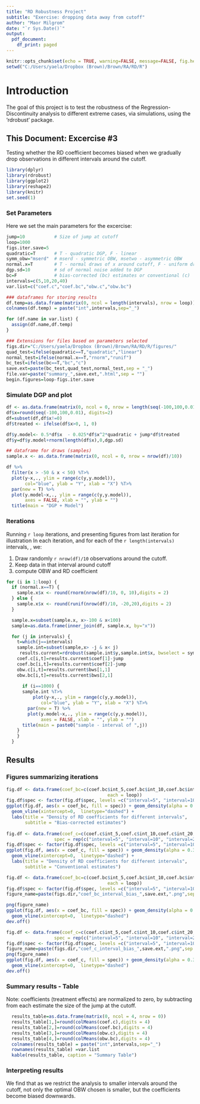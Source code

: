 ```yaml
---
title: "RD Robustness Project"
subtitle: "Exercise: dropping data away from cutoff"
author: "Maor Milgrom"
date: "`r Sys.Date()`"
output: 
  pdf_document:
    df_print: paged
---
```

```r
knitr::opts_chunk$set(echo = TRUE, warning=FALSE, message=FALSE, fig.height=4.5, root.dir = 'C:/Users/yaela/Dropbox (Brown)/Brown/RA/RD/R')
setwd("C:/Users/yaela/Dropbox (Brown)/Brown/RA/RD/R")  
```


# Introduction
The goal of this project is to test the robustness of the Regression-Discontinuity analysis to different extreme cases, via simulations, using the 'rdrobust' package.  

## This Document: Excercise \#3
Testing whether the RD coefficient becomes biased when we gradually drop observations in different intervals around the cutoff.


```r
library(dplyr)
library(rdrobust)
library(ggplot2)
library(reshape2)
library(knitr)
set.seed(1)
```

### Set Parameters
Here we set the main parameters for the excercise:

```r
jump=10           # Size of jump at cutoff
loop=1000
figs.iter.save=5
quadratic=T       # T - quadratic DGP, F - linear
symm_obw="mserd"  # mserd - symmetric OBW, msetwo - asymmetric OBW 
normal.x=T        # T - normal draws of x around cutoff, F - uniform draws
dgp.sd=10         # sd of normal noise added to DGP
bc=F              # bias-corrected (bc) estimates or conventional (c)
intervals=c(5,10,20,40)
var.list=c("coef.c","coef.bc","obw.c","obw.bc")
```

```r
### dataframes for storing results
df.temp=as.data.frame(matrix(0, ncol = length(intervals), nrow = loop))
colnames(df.temp) = paste("int",intervals,sep="_")

for (df.name in var.list) {
  assign(df.name,df.temp)
}

### Extensions for files based on parameters selected
figs.dir="C:/Users/yaela/Dropbox (Brown)/Brown/RA/RD/R/figures/"
quad_test=ifelse(quadratic==T,"quadratic","linear")
normal_test=ifelse(normal.x==T,"rnorm","runif")
bc_test=ifelse(bc==T,"bc","c")
save.ext=paste(bc_test,quad_test,normal_test,sep = "_")
file.var=paste("summary_",save.ext,".html",sep = "")
begin.figures=loop-figs.iter.save
```


### Simulate DGP and plot
```r
df <- as.data.frame(matrix(0, ncol = 0, nrow = length(seq(-100,100,0.01))))
df$x=round(seq(-100,100,0.01), digits=2)
df=subset(df,df$x!=0)
df$treated <- ifelse(df$x>0, 1, 0)

df$y.model<- 0.5*df$x  - 0.025*df$x^2*quadratic + jump*df$treated
df$y=df$y.model+rnorm(length(df$x),0,dgp.sd)

## dataframe for draws (samples)
sample.x <- as.data.frame(matrix(0, ncol = 0, nrow = nrow(df)/10))
```

```r
df %>%
  filter(x > -50 & x < 50) %T>%
  plot(y~x,., ylim = range(c(y,y.model)),
       col="blue", ylab = "Y", xlab = "X") %T>%
  par(new = T) %>%
  plot(y.model~x,., ylim = range(c(y,y.model)),
       axes = FALSE, xlab = "", ylab = "")
  title(main = "DGP + Model")
```


### Iterations
Running `r loop` iterations, and presenting figures from last iteration for illustration
In each iteration, and for each of the `r length(intervals)` intervals, , we: \newline

1. Draw randomly `r nrow(df)/10` observations around the cutoff.
2. Keep data in that interval around cutoff
4. compute OBW and RD coefficient

```r
for (i in 1:loop) {
  if (normal.x==T) {
    sample.x$x <- round(rnorm(nrow(df)/10, 0, 10),digits = 2) 
  } else {
    sample.x$x <- round(runif(nrow(df)/10, -20,20),digits = 2) 
  }

  sample.x=subset(sample.x, x>-100 & x<100)
  sample=as.data.frame(inner_join(df, sample.x, by="x"))

  for (j in intervals) {
    t=which(j==intervals)
    sample.int=subset(sample,x> -j & x< j)
     results.current=rdrobust(sample.int$y,sample.int$x, bwselect = symm_obw)
    coef.c[i,t]=results.current$coef[1]-jump
    coef.bc[i,t]=results.current$coef[2]-jump
    obw.c[i,t]=results.current$bws[1,1]
    obw.bc[i,t]=results.current$bws[2,1]
    
      if (i==1000) {
      sample.int %T>%
          plot(y~x,., ylim = range(c(y,y.model)),
             col="blue", ylab = "Y", xlab = "X") %T>%
        par(new = T) %>%
        plot(y.model~x,., ylim = range(c(y,y.model)),
             axes = FALSE, xlab = "", ylab = "")
      title(main = paste0("sample - interval of ",j))
    }
    }  
  }
```

## Results

### Figures summarizing iterations
```r
fig.df <- data.frame(coef_bc=c(coef.bc$int_5,coef.bc$int_10,coef.bc$int_20,coef.bc$int_40), spec = rep(c("interval=5", "interval=10", "interval=20","interval=40"),
                                      each = loop))
fig.df$spec <- factor(fig.df$spec, levels =c("interval=5", "interval=10", "interval=20","interval=40"))
ggplot(fig.df, aes(x = coef_bc, fill = spec)) + geom_density(alpha = 0.3) +
  geom_vline(xintercept=0,  linetype="dashed") +
  labs(title = "Density of RD coefficients for different intervals",
       subtitle = "Bias-corrected estimates")
  
fig.df <- data.frame(coef_c=c(coef.c$int_5,coef.c$int_10,coef.c$int_20,coef.c$int_40), 
                  spec = rep(c("interval=5", "interval=10", "interval=20","interval=40"),                                                                                                    each = loop))
fig.df$spec <- factor(fig.df$spec, levels =c("interval=5", "interval=10", "interval=20","interval=40"))
ggplot(fig.df, aes(x = coef_c, fill = spec)) + geom_density(alpha = 0.3) +
  geom_vline(xintercept=0,  linetype="dashed") +
  labs(title = "Density of RD coefficients for different intervals",
       subtitle = "Conventional estimates")
```


```r
fig.df <- data.frame(coef_bc=c(coef.bc$int_5,coef.bc$int_10,coef.bc$int_20,coef.bc$int_40), spec = rep(c("interval=5", "interval=10", "interval=20","interval=40"),
                                      each = loop))
fig.df$spec <- factor(fig.df$spec, levels =c("interval=5", "interval=10", "interval=20","interval=40"))
figure_name=paste(figs.dir,"coef_bc_interval_bias_",save.ext,".png",sep = "")

png(figure_name)
ggplot(fig.df, aes(x = coef_bc, fill = spec)) + geom_density(alpha = 0.3) +
  geom_vline(xintercept=0,  linetype="dashed")
dev.off()

fig.df <- data.frame(coef_c=c(coef.c$int_5,coef.c$int_10,coef.c$int_20,coef.c$int_40), 
                  spec = rep(c("interval=5", "interval=10", "interval=20","interval=40"),                                                                                                    each = loop))
fig.df$spec <- factor(fig.df$spec, levels =c("interval=5", "interval=10", "interval=20","interval=40"))
figure_name=paste(figs.dir,"coef_c_interval_bias_",save.ext,".png",sep = "")
png(figure_name)
ggplot(fig.df, aes(x = coef_c, fill = spec)) + geom_density(alpha = 0.3) +
  geom_vline(xintercept=0,  linetype="dashed")
dev.off()
```

### Summary results - Table 
Note: coefficients (treatment effects) are normalized to zero, by subtracting from each estimate the size of the jump at the cutoff.
```r
  results_table=as.data.frame(matrix(0, ncol = 4, nrow = 0))
  results_table[1,]=round(colMeans(coef.c),digits = 4)
  results_table[2,]=round(colMeans(coef.bc),digits = 4)
  results_table[3,]=round(colMeans(obw.c),digits = 4)
  results_table[4,]=round(colMeans(obw.bc),digits = 4)
  colnames(results_table) = paste("int",intervals,sep="_")
  rownames(results_table) =var.list
  kable(results_table, caption = "Summary Table")
```

### Interpreting results
We find that as we restrict the analysis to smaller intervals around the cutoff, not only the optimal OBW chosen is smaller, but the coefficients become biased downwards. 
